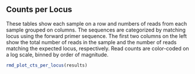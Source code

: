 ## Counts per Locus

These tables show each sample on a row and numbers of reads from each sample 
grouped on columns.  The sequences are categorized by matching locus using the 
forward primer sequence.  The first two columns on the left show the total 
number of reads in the sample and the number of reads matching the expected 
locus, respectively.  Read counts are color-coded on a log scale, binned by
order of magnitude.

```r
rmd_plot_cts_per_locus(results)
```
